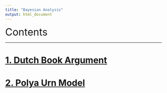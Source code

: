 ```yaml
---
title: "Bayesian Analysis"
output: html_document
---
```


<font size=6>Contents</font>

***

# [1. Dutch Book Argument](DutchBookArgument.html)

# [2. Polya Urn Model](PolyaUrnModel.html)

